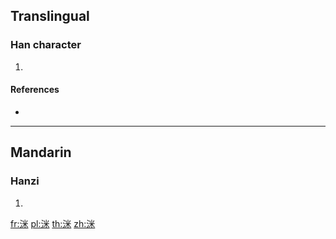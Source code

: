 ==Translingual==

===Han character===
{{Han char|rn=85|rad=水|as=06|sn=9|four=|canj=EFD}}

# {{defn|Han|sort=水06}}

====References====
* {{Han ref|kx=0621.060|dkj=17393|dj=1017.050|hdz=31616.030|uh=6D23|ud=27939}}

----

==Mandarin==

===Hanzi===
{{cmn-hanzi|pin=[[mǐ]] ([[mi3]])|wg=mi<sup>3</sup>}}

# {{defn|lang=cmn|sort=水06}}

[[fr:洣]]
[[pl:洣]]
[[th:洣]]
[[zh:洣]]